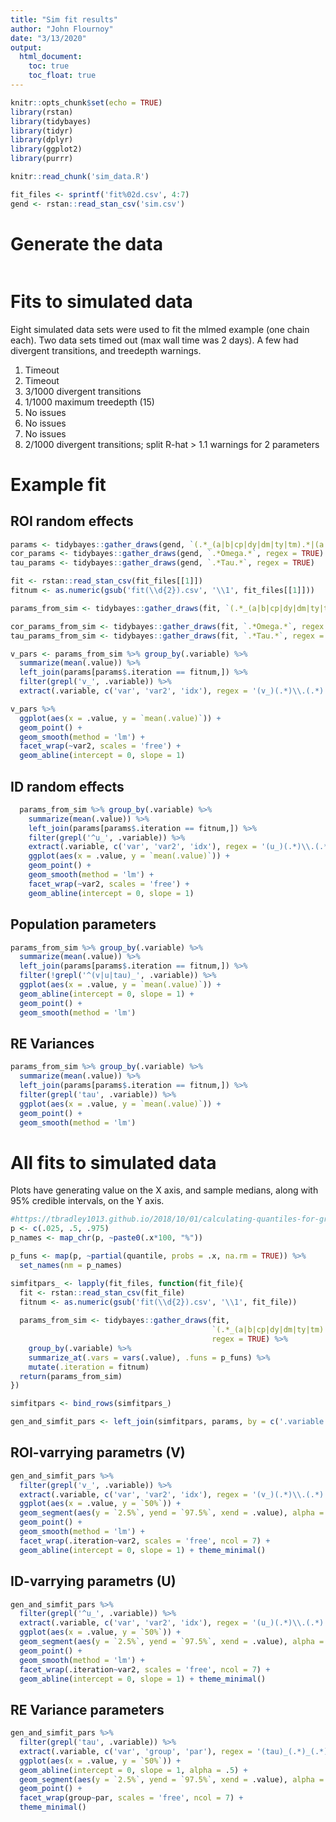 ```yaml
---
title: "Sim fit results"
author: "John Flournoy"
date: "3/13/2020"
output: 
  html_document:
    toc: true
    toc_float: true
---
```


```r
knitr::opts_chunk$set(echo = TRUE)
library(rstan)
library(tidybayes)
library(tidyr)
library(dplyr)
library(ggplot2)
library(purrr)

knitr::read_chunk('sim_data.R')
```

```r
fit_files <- sprintf('fit%02d.csv', 4:7)
gend <- rstan::read_stan_csv('sim.csv')
```

# Generate the data

```r
```

# Fits to simulated data

Eight simulated data sets were used to fit the mlmed example (one chain each).  Two data sets timed out (max wall time was 2 days). A few had divergent transitions, and treedepth warnings.

1. Timeout
2. Timeout
3. 3/1000 divergent transitions
4. 1/1000 maximum treedepth (15)
5. No issues
6. No issues
7. No issues
8. 2/1000 divergent transitions; split R-hat > 1.1 warnings for 2 parameters

# Example fit

## ROI random effects

```r
params <- tidybayes::gather_draws(gend, `(.*_(a|b|cp|dy|dm|ty|tm).*|(a|b|cp|dy|dm|ty|tm))`, regex = TRUE)
cor_params <- tidybayes::gather_draws(gend, `.*Omega.*`, regex = TRUE)
tau_params <- tidybayes::gather_draws(gend, `.*Tau.*`, regex = TRUE)

fit <- rstan::read_stan_csv(fit_files[[1]])
fitnum <- as.numeric(gsub('fit(\\d{2}).csv', '\\1', fit_files[[1]]))

params_from_sim <- tidybayes::gather_draws(fit, `(.*_(a|b|cp|dy|dm|ty|tm).*|(a|b|cp|dy|dm|ty|tm))`, regex = TRUE)

cor_params_from_sim <- tidybayes::gather_draws(fit, `.*Omega.*`, regex = TRUE)
tau_params_from_sim <- tidybayes::gather_draws(fit, `.*Tau.*`, regex = TRUE)

v_pars <- params_from_sim %>% group_by(.variable) %>%
  summarize(mean(.value)) %>%
  left_join(params[params$.iteration == fitnum,]) %>%
  filter(grepl('v_', .variable)) %>%
  extract(.variable, c('var', 'var2', 'idx'), regex = '(v_)(.*)\\.(.*)')
```

```r
v_pars %>%
  ggplot(aes(x = .value, y = `mean(.value)`)) +
  geom_point() +
  geom_smooth(method = 'lm') +
  facet_wrap(~var2, scales = 'free') +
  geom_abline(intercept = 0, slope = 1)
```

## ID random effects

```r
  params_from_sim %>% group_by(.variable) %>%
    summarize(mean(.value)) %>%
    left_join(params[params$.iteration == fitnum,]) %>%
    filter(grepl('^u_', .variable)) %>%
    extract(.variable, c('var', 'var2', 'idx'), regex = '(u_)(.*)\\.(.*)') %>%
    ggplot(aes(x = .value, y = `mean(.value)`)) +
    geom_point() +
    geom_smooth(method = 'lm') +
    facet_wrap(~var2, scales = 'free') +
    geom_abline(intercept = 0, slope = 1)
```

## Population parameters

```r
params_from_sim %>% group_by(.variable) %>%
  summarize(mean(.value)) %>%
  left_join(params[params$.iteration == fitnum,]) %>%
  filter(!grepl('^(v|u|tau)_', .variable)) %>%
  ggplot(aes(x = .value, y = `mean(.value)`)) +
  geom_abline(intercept = 0, slope = 1) +
  geom_point() +
  geom_smooth(method = 'lm')
```

## RE Variances

```r
params_from_sim %>% group_by(.variable) %>%
  summarize(mean(.value)) %>%
  left_join(params[params$.iteration == fitnum,]) %>%
  filter(grepl('tau', .variable)) %>%
  ggplot(aes(x = .value, y = `mean(.value)`)) +
  geom_point() +
  geom_smooth(method = 'lm')
```

# All fits to simulated data

Plots have generating value on the X axis, and sample medians, along with 95% credible intervals, on the Y axis.

```r
#https://tbradley1013.github.io/2018/10/01/calculating-quantiles-for-groups-with-dplyr-summarize-and-purrr-partial/
p <- c(.025, .5, .975)
p_names <- map_chr(p, ~paste0(.x*100, "%"))

p_funs <- map(p, ~partial(quantile, probs = .x, na.rm = TRUE)) %>% 
  set_names(nm = p_names)

simfitpars_ <- lapply(fit_files, function(fit_file){
  fit <- rstan::read_stan_csv(fit_file)
  fitnum <- as.numeric(gsub('fit(\\d{2}).csv', '\\1', fit_file))
  
  params_from_sim <- tidybayes::gather_draws(fit,
                                             `(.*_(a|b|cp|dy|dm|ty|tm).*|(a|b|cp|dy|dm|ty|tm)|.*Tau.*)`, 
                                             regex = TRUE) %>%
    group_by(.variable) %>%
    summarize_at(.vars = vars(.value), .funs = p_funs) %>%
    mutate(.iteration = fitnum)
  return(params_from_sim)
})

simfitpars <- bind_rows(simfitpars_)

gen_and_simfit_pars <- left_join(simfitpars, params, by = c('.variable', '.iteration'))
```

## ROI-varrying parametrs (V)

```r
gen_and_simfit_pars %>%
  filter(grepl('v_', .variable)) %>%
  extract(.variable, c('var', 'var2', 'idx'), regex = '(v_)(.*)\\.(.*)') %>%
  ggplot(aes(x = .value, y = `50%`)) +
  geom_segment(aes(y = `2.5%`, yend = `97.5%`, xend = .value), alpha = .5) + 
  geom_point() +
  geom_smooth(method = 'lm') +
  facet_wrap(.iteration~var2, scales = 'free', ncol = 7) +
  geom_abline(intercept = 0, slope = 1) + theme_minimal()
```

## ID-varrying parametrs (U)

```r
gen_and_simfit_pars %>%
  filter(grepl('^u_', .variable)) %>%
  extract(.variable, c('var', 'var2', 'idx'), regex = '(u_)(.*)\\.(.*)') %>%
  ggplot(aes(x = .value, y = `50%`)) +
  geom_segment(aes(y = `2.5%`, yend = `97.5%`, xend = .value), alpha = .5) + 
  geom_point() +
  geom_smooth(method = 'lm') +
  facet_wrap(.iteration~var2, scales = 'free', ncol = 7) +
  geom_abline(intercept = 0, slope = 1) + theme_minimal()
```

## RE Variance parameters

```r
gen_and_simfit_pars %>%
  filter(grepl('tau', .variable)) %>%
  extract(.variable, c('var', 'group', 'par'), regex = '(tau)_(.*)_(.*)') %>%
  ggplot(aes(x = .value, y = `50%`)) +
  geom_abline(intercept = 0, slope = 1, alpha = .5) + 
  geom_segment(aes(y = `2.5%`, yend = `97.5%`, xend = .value), alpha = .5) +
  geom_point() +
  facet_wrap(group~par, scales = 'free', ncol = 7) +
  theme_minimal()
```